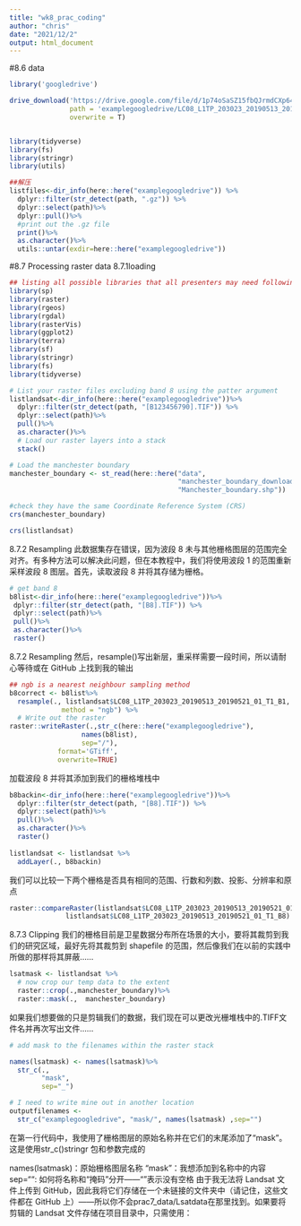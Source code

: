 ```yaml
---
title: "wk8_prac_coding"
author: "chris"
date: "2021/12/2"
output: html_document
---
```


#8.6 data
```r
library('googledrive')

drive_download('https://drive.google.com/file/d/1p74oSaSZ15fbQJrmdCXp64YCvpexaG3m/view?usp=sharing',
               path = 'examplegoogledrive/LC08_L1TP_203023_20190513_20190521_01_T1.tar.gz',
               overwrite = T)


library(tidyverse)
library(fs)
library(stringr)
library(utils)

##解压
listfiles<-dir_info(here::here("examplegoogledrive")) %>%
  dplyr::filter(str_detect(path, ".gz")) %>%
  dplyr::select(path)%>%
  dplyr::pull()%>%
  #print out the .gz file
  print()%>%
  as.character()%>%
  utils::untar(exdir=here::here("examplegoogledrive"))
```

#8.7 Processing raster data
8.7.1loading
```r
## listing all possible libraries that all presenters may need following each practical
library(sp)
library(raster)
library(rgeos)
library(rgdal)
library(rasterVis)
library(ggplot2)
library(terra)
library(sf)
library(stringr)
library(fs)
library(tidyverse)
```

```r
# List your raster files excluding band 8 using the patter argument
listlandsat<-dir_info(here::here("examplegoogledrive"))%>%
  dplyr::filter(str_detect(path, "[B123456790].TIF")) %>%
  dplyr::select(path)%>%
  pull()%>%
  as.character()%>%
  # Load our raster layers into a stack
  stack()
```

```r
# Load the manchester boundary
manchester_boundary <- st_read(here::here("data", 
                                          "manchester_boundary_download",
                                          "Manchester_boundary.shp"))
```

```r
#check they have the same Coordinate Reference System (CRS)
crs(manchester_boundary)
```
```r
crs(listlandsat)
```

8.7.2 Resampling
此数据集存在错误，因为波段 8 未与其他栅格图层的范围完全对齐。有多种方法可以解决此问题，但在本教程中，我们将使用波段 1 的范围重新采样波段 8 图层。首先，读取波段 8 并将其存储为栅格。
```r
# get band 8
b8list<-dir_info(here::here("examplegoogledrive"))%>%
 dplyr::filter(str_detect(path, "[B8].TIF")) %>%
 dplyr::select(path)%>%
 pull()%>%
 as.character()%>%
 raster()
```


8.7.2 Resampling
然后，resample()写出新层，重采样需要一段时间，所以请耐心等待或在 GitHub 上找到我的输出
```r
## ngb is a nearest neighbour sampling method
b8correct <- b8list%>%
  resample(., listlandsat$LC08_L1TP_203023_20190513_20190521_01_T1_B1, 
             method = "ngb") %>%
  # Write out the raster
raster::writeRaster(.,str_c(here::here("examplegoogledrive"), 
                  names(b8list), 
                  sep="/"),
            format='GTiff', 
            overwrite=TRUE)
```

加载波段 8 并将其添加到我们的栅格堆栈中
```r
b8backin<-dir_info(here::here("examplegoogledrive"))%>%
  dplyr::filter(str_detect(path, "[B8].TIF")) %>%
  dplyr::select(path)%>%
  pull()%>%
  as.character()%>%
  raster()
  
listlandsat <- listlandsat %>%
  addLayer(., b8backin)
```

我们可以比较一下两个栅格是否具有相同的范围、行数和列数、投影、分辨率和原点
```r
raster::compareRaster(listlandsat$LC08_L1TP_203023_20190513_20190521_01_T1_B1,
              listlandsat$LC08_L1TP_203023_20190513_20190521_01_T1_B8)
```

8.7.3 Clipping
我们的栅格目前是卫星数据分布所在场景的大小，要将其裁剪到我们的研究区域，最好先将其裁剪到 shapefile 的范围，然后像我们在以前的实践中所做的那样将其屏蔽……
```r
lsatmask <- listlandsat %>%
  # now crop our temp data to the extent
  raster::crop(.,manchester_boundary)%>%
  raster::mask(.,  manchester_boundary)
```

如果我们想要做的只是剪辑我们的数据，我们现在可以更改光栅堆栈中的.TIFF文件名并再次写出文件……
```r
# add mask to the filenames within the raster stack

names(lsatmask) <- names(lsatmask)%>%
  str_c(., 
        "mask", 
        sep="_")

# I need to write mine out in another location
outputfilenames <-
  str_c("examplegoogledrive", "mask/", names(lsatmask) ,sep="")
```

在第一行代码中，我使用了栅格图层的原始名称并在它们的末尾添加了“mask”。这是使用str_c()stringr 包和参数完成的

names(lsatmask)：原始栅格图层名称
"mask"：我想添加到名称中的内容
sep="": 如何将名称和“掩码”分开——“”表示没有空格
由于我无法将 Landsat 文件上传到 GitHub，因此我将它们存储在一个未链接的文件夹中（请记住，这些文件都在 GitHub 上）——所以你不会prac7_data/Lsatdata在那里找到。如果要将剪辑的 Landsat 文件存储在项目目录中，只需使用：